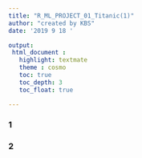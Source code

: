 ```yaml
---
title: "R_ML_PROJECT_01_Titanic(1)"
author: "created by KBS"
date: '2019 9 18 '

output:
 html_document :
   highlight: textmate
   theme : cosmo
   toc: true
   toc_depth: 3
   toc_float: true

---
```


### 1

### 2
